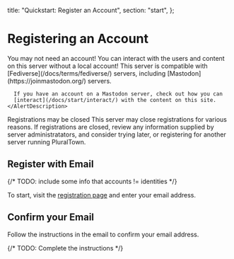   title: "Quickstart: Register an Account",
  section: "start",
};

# Registering an Account

<Alert status="success" variant="left-accent" my={2}>
  <AlertIcon />
  <Box>
    <AlertTitle fontSize="sm">You may not need an account!</AlertTitle>
    <AlertDescription fontSize="sm">
      You can interact with the users and content on this server without a local account!
      This server is compatible with [Fediverse](/docs/terms/fediverse/) servers, including
      [Mastodon](https://joinmastodon.org/) servers.

      If you have an account on a Mastodon server, check out how you can
      [interact](/docs/start/interact/) with the content on this site.
    </AlertDescription>

  </Box>
</Alert>

<Alert status="info" variant="left-accent" my={2}>
  <AlertIcon />
  <Box>
    <AlertTitle fontSize="sm">Registrations may be closed</AlertTitle>
    <AlertDescription fontSize="sm">
      This server may close registrations for various reasons. If registrations are closed, review
      any information supplied by server administratators, and consider trying later, or registering
      for another server running PluralTown.
    </AlertDescription>
  </Box>
</Alert>

## Register with Email

{/* TODO: include some info that accounts != identities */}

To start, visit the [registration page](/register/email/)
and enter your email address.

## Confirm your Email

Follow the instructions in the email to confirm your email address.

{/* TODO: Complete the instructions */}

